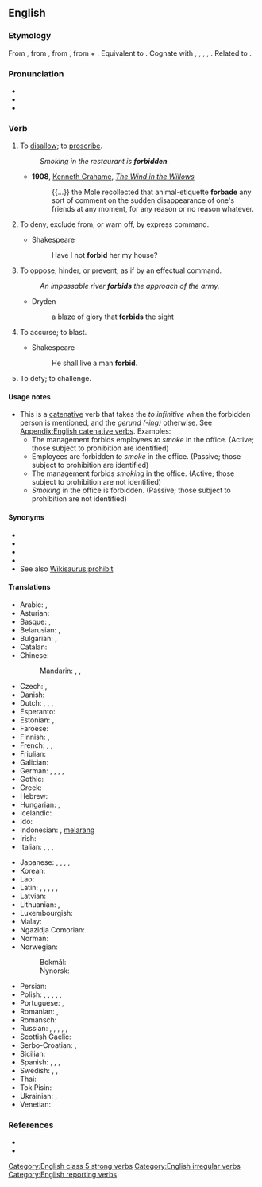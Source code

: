 ==English==

===Etymology===
{{PIE root|en|bʰewdʰ}}
From {{inh|en|enm|forbeden}}, from {{inh|en|ang|forbēodan||to forbid, prohibit, restrain, refuse, repeal, annul}}, from {{inh|en|gem-pro|*furibeudaną}}, from {{m|gem-pro|*furi}} + {{m|gem-pro|*beudaną}}. Equivalent to {{prefix|for|bid|t1=from, away|t2=to offer, proclaim|lang=en}}. Cognate with {{cog|nl|verbieden||to forbid}}, {{cog|de|verbieten||to forbid}}, {{cog|da|forbyde||to forbid}}, {{cog|sv|förbjuda||to forbid}}, {{cog|got|𐍆𐌰𐌿𐍂𐌱𐌹𐌿𐌳𐌰𐌽}}. Related to {{m|en|forbode}}.

===Pronunciation===
* {{IPA|/fə(ɹ)ˈbɪd/|lang=en}}
* {{audio|en-us-forbid.ogg|Audio (US)|lang=en}}
* {{rhymes|ɪd|lang=en}}

===Verb===
{{en-verb|forbids|forbidding|forbid|past2=forbade|past3=forbad|forbidden}}

# {{lb|en|transitive}} To [[disallow]]; to [[proscribe]].
#: ''Smoking in the restaurant is '''forbidden'''.''
#* '''1908''', [[w:Kenneth Grahame|Kenneth Grahame]], ''[[w:The Wind in the Willows|The Wind in the Willows]]''
#*: {{...}} the Mole recollected that animal-etiquette '''forbade''' any sort of comment on the sudden disappearance of one's friends at any moment, for any reason or no reason whatever.
# {{lb|en|transitive}} To deny, exclude from, or warn off, by express command.
#* Shakespeare
#*: Have I not '''forbid''' her my house?
# {{lb|en|transitive}} To oppose, hinder, or prevent, as if by an effectual command.
#: ''An impassable river '''forbids''' the approach of the army.''
#* Dryden
#*: a blaze of glory that '''forbids''' the sight
# {{lb|en|transitive|obsolete}} To accurse; to blast.
#* Shakespeare
#*: He shall live a man '''forbid'''.
# {{lb|en|transitive|obsolete}} To defy; to challenge.
#: {{rfquotek|L. Andrews}}

====Usage notes====
* This is a [[catenative]] verb that takes the ''to infinitive'' when the forbidden person is mentioned, and the ''gerund (-ing)'' otherwise. See [[Appendix:English catenative verbs]]. Examples:
** The management forbids employees ''to smoke'' in the office. (Active; those subject to prohibition are identified)
** Employees are forbidden ''to smoke'' in the office. (Passive; those subject to prohibition are identified)
** The management forbids ''smoking'' in the office. (Active; those subject to prohibition are not identified)
** ''Smoking'' in the office is forbidden. (Passive; those subject to prohibition are not identified)

====Synonyms====
* {{l|en|prohibit}}
* {{l|en|disallow}}
* {{l|en|ban}}
* {{l|en|veto}}
* See also [[Wikisaurus:prohibit]]

====Translations====
{{trans-top|to disallow}}
* Arabic: {{t|ar|حَرَّمَ}}, {{t+|ar|مَنَعَ}}
* Asturian: {{t|ast|negar}}
* Basque: {{t|eu|debekatu}}, {{t|eu|uko egin}}
* Belarusian: {{t|be|забараня́ць|impf|sc=Cyrl}}, {{t|be|забарані́ць|pf|sc=Cyrl}}
* Bulgarian: {{t+|bg|забраня́вам}}, {{t+|bg|отка́звам|impf}}
* Catalan: {{t+|ca|denegar}}
* Chinese:
*: Mandarin: {{t+|cmn|禁止|tr=jìnzhǐ|sc=Hani}}, {{t+|cmn|拒絕|sc=Hani}}, {{t+|cmn|拒绝|tr=jùjué|sc=Hani}}
* Czech: {{t+|cs|zakazovat|impf}}, {{t+|cs|zakázat|pf}}
* Danish: {{t|da|forbyde}}
* Dutch: {{t+|nl|verbieden}}, {{t+|nl|weigeren}}, {{t+|nl|ontzeggen}}, {{t|nl|[[niet]] [[toestaan]]}}
* Esperanto: {{t|eo|malpermesi}}
* Estonian: {{t|et|keelama}}, {{t|et|keelustama}}
* Faroese: {{t|fo|banna}}
* Finnish: {{t+|fi|kieltää}}, {{t+|fi|estää}}
* French: {{t+|fr|interdire}}, {{t+|fr|nier}}, {{t+|fr|dénier}}
* Friulian: {{t|fur|neâ}}
* Galician: {{t+|gl|negar}}
* German: {{t+|de|verbieten}}, {{t+|de|untersagen}}, {{t+|de|verweigern}}, {{t|de|vorenthalten}}, {{t+|de|ablehnen}}
* Gothic: {{t|got|𐍆𐌰𐌿𐍂𐌱𐌹𐌿𐌳𐌰𐌽}}
* Greek: {{t+|el|απαγορεύω}}
* Hebrew: {{t|he|אסר}}
* Hungarian: {{t+|hu|tilt}}, {{t+|hu|megtilt}}
* Icelandic: {{t+|is|banna}}
* Ido: {{t+|io|interdiktar}}
* Indonesian: {{t+|id|larang}}, [[larang|melarang]]
* Irish: {{t|ga|éar}}
* Italian: {{t+|it|proibire}}, {{t+|it|vietare}}, {{t+|it|negare}}, {{t+|it|smentire}}
{{trans-mid}}
* Japanese: {{t|ja|禁じる|tr=きんじる, kinjiru}}, {{t|ja|禁ずる|tr=きんずる, kinzuru}}, {{t|ja|拒む|tr=こばむ, kobamu|sc=Jpan}}, {{t|ja|断る|tr=ことわる, kotowaru|sc=Jpan}}, {{t+|ja|拒絶|tr=きょぜつする, kyozetsu suru|alt=拒絶する|sc=Jpan}}
* Korean: {{t+|ko|거절하다}}
* Lao: {{t-needed|lo}}
* Latin: {{t|la|veto}}, {{t+|la|prohibeo}}, {{t|la|interdico}}, {{t|la|abnegō}}, {{t|la|negō}}, {{t|la|denego}}
* Latvian: {{t|lv|aizliegt}}
* Lithuanian: {{t+|lt|uždrausti}}, {{t|lt|neleisti}}
* Luxembourgish: {{t|lb|verbidden}}
* Malay: {{t|ms|larang}}
* Ngazidja Comorian: {{t|zdj|ziia|alt=uziia}}
* Norman: {{t|nrf|d'fendre}}
* Norwegian: {{t|no|forby}}
*: Bokmål: {{t+|nb|nekte}}
*: Nynorsk: {{t+|nn|nekte}}
* Persian: {{t|fa|غیر مجاز کردن|tr=ğayr-e mojâz kardan|sc=fa-Arab}}
* Polish: {{t+|pl|zakazywać|impf}}, {{t+|pl|zakazać|pf}}, {{t+|pl|zabraniać|impf}}, {{t+|pl|zabronić|pf}}, {{t+|pl|odmawiać|impf}}, {{t+|pl|odmówić|pf}}
* Portuguese: {{t+|pt|proibir}}, {{t+|pt|negar}}
* Romanian: {{t+|ro|interzice}}, {{t+|ro|nega}}
* Romansch: {{t|rm|snegar}}
* Russian: {{t+|ru|запреща́ть|impf}}, {{t+|ru|запрети́ть|pf}}, {{t+|ru|отка́зывать|impf}}, {{t+|ru|отказа́ть|pf}}, {{t|ru|[[не]] [[разреша́ть]]|impf}}, {{t|ru|[[не]] [[разреши́ть]]|pf}}
* Scottish Gaelic: {{t|gd|diùlt}}
* Serbo-Croatian: {{t+|sh|zabranjívati|impf}}, {{t+|sh|zabraniti|pf}}
* Sicilian: {{t+|scn|nigari}}
* Spanish: {{t+|es|prohibir}}, {{t+|es|vedar}}, {{t+|es|vetar}}, {{t+|es|negar}}
* Swedish: {{t+|sv|förbjuda}}, {{t+|sv|neka}}, {{t+|sv|förvägra}}
* Thai: {{t-needed|th}}
* Tok Pisin: {{t|tpi|tambuim}}
* Ukrainian: {{t|uk|забороня́ти|impf|sc=Cyrl}}, {{t|uk|заборони́ти|pf|sc=Cyrl}}
* Venetian: {{t|vec|negar}}
{{trans-bottom}}

===References===
* {{R:Century 1911}}
* {{R:Webster 1913}}

[[Category:English class 5 strong verbs]]
[[Category:English irregular verbs]]
[[Category:English reporting verbs]]